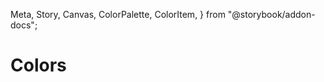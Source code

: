   Meta,
  Story,
  Canvas,
  ColorPalette,
  ColorItem,
} from "@storybook/addon-docs";

<Meta title="Documentation/Styles and Theming/Foundations/Colors" />

# Colors

<ColorContainer>
  <ColorPalette className="docs">
    <ColorItem
      title="Red"
      subtitle="--uitk-color-red-"
      colors={{
        10: "#FFE3E0",
        20: "#FFCFC9",
        30: "#FFBBB2",
        40: "#FFA79C",
        50: "#FF9485",
        100: "#FF806F",
        200: "#FF6C58",
        300: "#FF5942",
        400: "#ED412A",
        500: "#E32B16",
        600: "#C42010",
        700: "#A6150B",
        800: "#880A05",
        900: "#412522",
      }}
    />
    <ColorItem
      title="Orange"
      subtitle="--uitk-color-orange-"
      colors={{
        10: "#FFE8BF",
        20: "#FEDFA6",
        30: "#FED68E",
        40: "#FECD76",
        50: "#FEC55E",
        100: "#FAB551",
        200: "#F6A544",
        300: "#F29538",
        400: "#EE852B",
        500: "#EA7319",
        600: "#E06519",
        700: "#D65513",
        800: "#CC440D",
        900: "#362C24"
      }}
    />
<ColorItem
title="Green"
subtitle="--uitk-color-green-"
colors={{
        10: "#D1F4C9",
        20: "#B8E8B6",
        30: "#A0DDA4",
        40: "#88D291",
        50: "#70C77F",
        100: "#5DBD74",
        200: "#4DB469",
        300: "#3CAB60",
        400: "#309C5A",
        500: "#24874B",
        600: "#18723D",
        700: "#0C5D2E",
        800: "#014920",
        900: "#23342B",
      }}
/>
<ColorItem
title="Teal"
subtitle="--uitk-color-teal-"
colors={{
        10: "#DAF0F0",
        20: "#C7E8E8",
        30: "#B4E0E1",
        40: "#A2D9DA",
        50: "#8DCDD1",
        100: "#7BC1C8",
        200: "#63B5C0",
        300: "#49A0AC",
        400: "#3095A6",
        500: "#008297",
        600: "#1B6B85",
        700: "#005571",
        800: "#014156",
        900: "#00314C",
      }}
/>
<ColorItem
title="Blue"
subtitle="--uitk-color-blue-"
colors={{
        10: "#CBE7F9",
        20: "#B7DEF6",
        30: "#A4D5F4",
        40: "#90CCF2",
        50: "#7DC3F0",
        100: "#64B1E4",
        200: "#4B9FD8",
        300: "#338DCD",
        400: "#2E84C6",
        500: "#2670A9",
        600: "#155C93",
        700: "#00477B",
        800: "#273C4D",
        900: "#232F38",
      }}
/>
<ColorItem
title="Purple"
subtitle="--uitk-color-purple-"
colors={{
        10: "#F9E0F7",
        20: "#F7D4F4",
        30: "#F5C9F1",
        40: "#F3BDEE",
        50: "#F1B2EB",
        100: "#DF9CE1",
        200: "#CD87D7",
        300: "#C074CB",
        400: "#A961B5",
        500: "#964EA2",
        600: "#813C8D",
        700: "#672E7A",
        800: "#53256D",
        900: "#3B1054",
      }}
/>
<ColorItem
title="Gray"
subtitle="--uitk-color-gray-"
colors={{
        10: "#F2F4F6",
        20: "#EAEDEF",
        30: "#E0E4E9",
        40: "#D9DDE3",
        50: "#CED2D9",
        60: "#C5C9D0",
        70: "#B4B7BE",
        80: "#9FA3AA",
        90: "#84878E"
      }}
/>
<ColorItem
title="Gray"
subtitle="--uitk-color-gray-"
colors={{
        100: "#74777F",
        200: "#61656E",
        300: "#4C505B",
        400: "#44484F",
        500: "#3B3F46",
        600: "#2F3136",
        700: "#2A2C2F",
        800: "#242526",
        900: "#161616"
      }}
/>
<ColorItem
title="White"
subtitle="--uitk-color-white"
colors={{
        White: "#FFFFFF",
      }}
/>
<ColorItem
title="Black"
subtitle="--uitk-color-black"
colors={{
        Black: "#000000",
      }}
/>

  </ColorPalette>
</ColorContainer>
